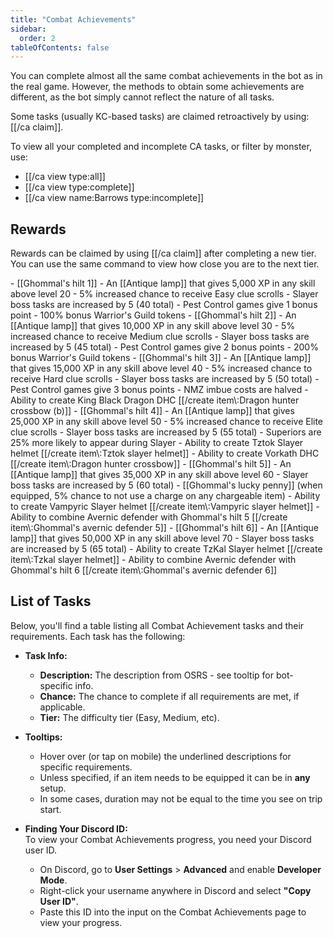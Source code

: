 ```yaml
---
title: "Combat Achievements"
sidebar:
  order: 2
tableOfContents: false
---
```



You can complete almost all the same combat achievements in the bot as in the real game. However, the methods to obtain some achievements are different, as the bot simply cannot reflect the nature of all tasks.

Some tasks (usually KC-based tasks) are claimed retroactively by using: [[/ca claim]].

To view all your completed and incomplete CA tasks, or filter by monster, use:

- [[/ca view type\:all]]
- [[/ca view type\:complete]]
- [[/ca view name\:Barrows type\:incomplete]]

## Rewards

Rewards can be claimed by using [[/ca claim]] after completing a new tier. You can use the same command to view how close you are to the next tier.

<Tabs>
  <TabItem label="Easy">
    - [[Ghommal's hilt 1]]
    - An [[Antique lamp]] that gives 5,000 XP in any skill above level 20
    - 5% increased chance to receive Easy clue scrolls
    - Slayer boss tasks are increased by 5 (40 total)
    - Pest Control games give 1 bonus point
    - 100% bonus Warrior's Guild tokens
  </TabItem>

  <TabItem label="Medium">
    - [[Ghommal's hilt 2]]
    - An [[Antique lamp]] that gives 10,000 XP in any skill above level 30
    - 5% increased chance to receive Medium clue scrolls
    - Slayer boss tasks are increased by 5 (45 total)
    - Pest Control games give 2 bonus points
    - 200% bonus Warrior's Guild tokens
  </TabItem>

  <TabItem label="Hard">
    - [[Ghommal's hilt 3]]
    - An [[Antique lamp]] that gives 15,000 XP in any skill above level 40
    - 5% increased chance to receive Hard clue scrolls
    - Slayer boss tasks are increased by 5 (50 total)
    - Pest Control games give 3 bonus points
    - NMZ imbue costs are halved
    - Ability to create King Black Dragon DHC [[/create item\:Dragon hunter crossbow (b)]]
  </TabItem>

  <TabItem label="Elite">
    - [[Ghommal's hilt 4]]
    - An [[Antique lamp]] that gives 25,000 XP in any skill above level 50
    - 5% increased chance to receive Elite clue scrolls
    - Slayer boss tasks are increased by 5 (55 total)
    - Superiors are 25% more likely to appear during Slayer
    - Ability to create Tztok Slayer helmet [[/create item\:Tztok slayer helmet]]
    - Ability to create Vorkath DHC [[/create item\:Dragon hunter crossbow]]
  </TabItem>

  <TabItem label="Master">
    - [[Ghommal's hilt 5]]
    - An [[Antique lamp]] that gives 35,000 XP in any skill above level 60
    - Slayer boss tasks are increased by 5 (60 total)
    - [[Ghommal's lucky penny]] (when equipped, 5% chance to not use a charge on any chargeable item)
    - Ability to create Vampyric Slayer helmet [[/create item\:Vampyric slayer helmet]]
    - Ability to combine Avernic defender with Ghommal's hilt 5 [[/create item\:Ghommal's avernic defender 5]]
  </TabItem>

  <TabItem label="Grandmaster">
    - [[Ghommal's hilt 6]]
    - An [[Antique lamp]] that gives 50,000 XP in any skill above level 70
    - Slayer boss tasks are increased by 5 (65 total)
    - Ability to create TzKal Slayer helmet [[/create item\:Tzkal slayer helmet]]
    - Ability to combine Avernic defender with Ghommal's hilt 6 [[/create item\:Ghommal's avernic defender 6]]
  </TabItem>
</Tabs>


## List of Tasks

Below, you'll find a table listing all Combat Achievement tasks and their requirements. Each task has the following:

- **Task Info:**  
  - **Description:** The description from OSRS - see tooltip for bot-specific info.
  - **Chance:** The chance to complete if all requirements are met, if applicable.
  - **Tier:** The difficulty tier (Easy, Medium, etc).

- **Tooltips:**  
  - Hover over (or tap on mobile) the underlined descriptions for specific requirements.
  - Unless specified, if an item needs to be equipped it can be in **any** setup.
  - In some cases, duration may not be equal to the time you see on trip start. 


- **Finding Your Discord ID:**  
  To view your Combat Achievements progress, you need your Discord user ID.  
  - On Discord, go to **User Settings** > **Advanced** and enable **Developer Mode**.
  - Right-click your username anywhere in Discord and select **"Copy User ID"**.
  - Paste this ID into the input on the Combat Achievements page to view your progress.

<Leagues client:load />